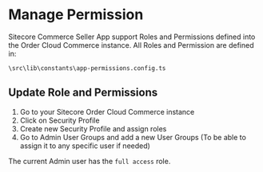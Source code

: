 # Manage Permission
Sitecore Commerce Seller App support Roles and Permissions defined into the Order Cloud Commerce instance. 
All Roles and Permission are defined in: 
```
\src\lib\constants\app-permissions.config.ts
```

## Update Role and Permissions
1. Go to your Sitecore Order Cloud Commerce instance 
2. Click on Security Profile 
3. Create new Security Profile and assign roles
4. Go to Admin User Groups and add a new User Groups (To be able to assign it to any specific user if needed)

The current Admin user has the ```full access``` role. 
